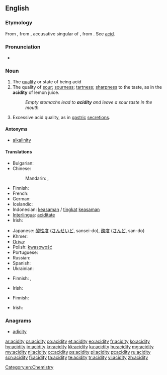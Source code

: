 ==English==

===Etymology===
From {{etyl|fr|en}} {{term|acidité|lang=fr}}, from {{etyl|la|en}} {{term|aciditātem|lang=la}}, accusative singular of {{term|aciditas|aciditās|sourness, acidity|lang=la}}, from {{term|acidus||sour, acid|lang=la}}. See [[acid]].

===Pronunciation===
* {{a|UK}} {{IPA|/əˈsɪdɪti/}}

===Noun===
{{en-noun|acidities}}

# The [[quality]] or state of being acid
# The quality of [[sour]]; [[sourness]]; [[tartness]]; [[sharpness]] to the taste, as in the '''acidity''' of lemon juice.
#: ''Empty stomachs lead to '''acidity''' and leave a sour taste in the mouth.''
# {{pathology}} Excessive acid quality, as in [[gastric]] [[secretions]].

====Antonyms====
* [[alkalinity]]

====Translations====
{{trans-top|quality or state of being acid}}
* Bulgarian: {{t-|bg|киселинност}}
* Chinese:
*: Mandarin: {{t-|cmn|酸性|tr=suānxìng|sc=Hani}}, {{t-|cmn|酸度|tr=suāndù|sc=Hani}}
* Finnish: {{t-|fi|happamuus}}
* French: {{t+|fr|acidité|f}}
* German: {{t+|de|Acidität}}
* Icelandic: {{t+|is|sýrustig|n}}
* Indonesian: [[asam|keasaman]] / [[tingkat]] [[asam|keasaman]]
* [[Interlingua]]: [[aciditate]]
* Irish: {{t-|ga|aigéadacht|f}}
{{trans-mid}}
* Japanese: [[酸性度]] ([[さんせいど]], sansei-do),  [[酸度]] ([[さんど]], san-do)
* Khmer: {{t|km|អាស៊ីត|tr=aazii tɑɑ|sc=Khmr}}
* [[Oriya]]: {{t-|or|ଅମ୍ଳତ୍ବ|sc=Orya}}
* Polish: [[kwasowość]] {{f}}
* Portuguese: {{t+|pt|acidez|f}}
* Russian: {{t+|ru|кислотность|f|sc=Cyrl|tr=kislótnost'}}
* Spanish: {{t+|es|acidez|f}}
* Ukrainian: {{t+|uk|кислотність|f|sc=Cyrl}}
{{trans-bottom}}

{{trans-top|quality of sourness to the taste}}
* Finnish: {{t-|fi|hapokkuus}}, {{t-|fi|happamuus}}
{{trans-mid}}
* Irish: {{t-|ga|aigéadacht|f}}
{{trans-bottom}}

{{trans-top|pathology: excessive acid quality}}
* Finnish: {{t-|fi|liikahappoisuus}}
{{trans-mid}}
* Irish: {{t-|ga|aigéadacht|f}}
{{trans-bottom}}

===Anagrams===
* [[adicity#English|adicity]]

[[Category:en:Chemistry]]

[[ar:acidity]]
[[cs:acidity]]
[[co:acidity]]
[[et:acidity]]
[[eo:acidity]]
[[fr:acidity]]
[[ko:acidity]]
[[hy:acidity]]
[[io:acidity]]
[[kn:acidity]]
[[kk:acidity]]
[[ku:acidity]]
[[hu:acidity]]
[[mg:acidity]]
[[my:acidity]]
[[nl:acidity]]
[[oc:acidity]]
[[ps:acidity]]
[[pl:acidity]]
[[pt:acidity]]
[[ru:acidity]]
[[scn:acidity]]
[[fi:acidity]]
[[ta:acidity]]
[[te:acidity]]
[[tr:acidity]]
[[vi:acidity]]
[[zh:acidity]]
